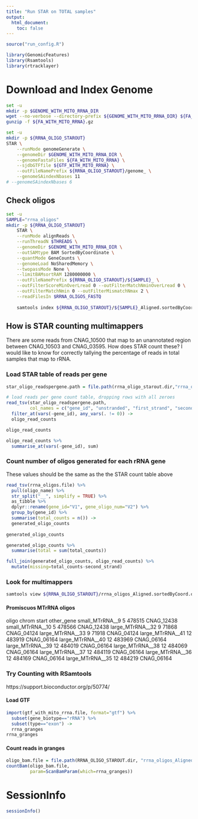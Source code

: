 ```yaml
---
title: "Run STAR on TOTAL samples"
output:
  html_document:
    toc: false
---
```


```r
source("run_config.R")

library(GenomicFeatures)
library(Rsamtools)
library(rtracklayer)
```


# Download and Index Genome
```bash
set -u
mkdir -p $GENOME_WITH_MITO_RRNA_DIR
wget --no-verbose --directory-prefix ${GENOME_WITH_MITO_RRNA_DIR} ${FA_URL} 
gunzip -f ${FA_WITH_MITO_RRNA}.gz
```


```bash
set -u
mkdir -p ${RRNA_OLIGO_STAROUT}
STAR \
    --runMode genomeGenerate \
    --genomeDir $GENOME_WITH_MITO_RRNA_DIR \
    --genomeFastaFiles ${FA_WITH_MITO_RRNA} \
    --sjdbGTFfile ${GTF_WITH_MITO_RRNA} \
    --outFileNamePrefix ${RRNA_OLIGO_STAROUT}/genome_ \
    --genomeSAindexNbases 11
# --genomeSAindexNbases 6
```

## Check oligos
```bash
set -u
SAMPLE="rrna_oligos"
mkdir -p ${RRNA_OLIGO_STAROUT}
    STAR \
    --runMode alignReads \
    --runThreadN $THREADS \
    --genomeDir $GENOME_WITH_MITO_RRNA_DIR \
    --outSAMtype BAM SortedByCoordinate \
    --quantMode GeneCounts \
    --genomeLoad NoSharedMemory \
    --twopassMode None \
    --limitBAMsortRAM 1280000000 \
    --outFileNamePrefix ${RRNA_OLIGO_STAROUT}/${SAMPLE}_ \
    --outFilterScoreMinOverLread 0 --outFilterMatchNminOverLread 0 \
    --outFilterMatchNmin 0 --outFilterMismatchNmax 2 \
    --readFilesIn $RRNA_OLIGOS_FASTQ        
        
    samtools index ${RRNA_OLIGO_STAROUT}/${SAMPLE}_Aligned.sortedByCoord.out.bam
```

## How is STAR counting multimappers
There are some reads from CNAG_10500 that map to an unannotated region between CNAG_10503 and CNAG_03595.  How does STAR count these?  I would like to know for correctly tallying the percentage of reads in total samples that map to rRNA.

### Load STAR table of reads per gene
```r
star_oligo_readspergene.path = file.path(rrna_oligo_starout.dir,"rrna_oligos_ReadsPerGene.out.tab")

# load reads per gene count table, dropping rows with all zeroes
read_tsv(star_oligo_readspergene.path, 
         col_names = c("gene_id", "unstranded", "first_strand", "second_strand")) %>%
  filter_at(vars(-gene_id), any_vars(. != 0)) ->
  oligo_read_counts

oligo_read_counts

oligo_read_counts %>%
  summarise_at(vars(-gene_id), sum)
```

### Count number of oligos generated for each rRNA gene
These values should be the same as the the STAR count table above
```r
read_tsv(rrna_oligos.file) %>%
  pull(oligo_name) %>%
  str_split("__", simplify = TRUE) %>%
  as_tibble %>%
  dplyr::rename(gene_id="V1", gene_oligo_num="V2") %>%
  group_by(gene_id) %>%
  summarise(total_counts = n()) ->
  generated_oligo_counts
  
generated_oligo_counts

generated_oligo_counts %>%
  summarise(total = sum(total_counts))

```

```r
full_join(generated_oligo_counts, oligo_read_counts) %>%
  mutate(missing=total_counts-second_strand)
```

### Look for multimappers
```bash
samtools view ${RRNA_OLIGO_STAROUT}/rrna_oligos_Aligned.sortedByCoord.out.bam | grep -v NH:i:1 | cut -f1,3-4
```

#### Promiscuos MTrRNA oligos
oligo chrom start other_gene
small_MTrRNA__9	5	478515 CNAG_12438
small_MTrRNA__10	5	478566  CNAG_12438
large_MTrRNA__32	9	71868 CNAG_04124
large_MTrRNA__33	9	71918 CNAG_04124
large_MTrRNA__41	12	483919  CNAG_06164
large_MTrRNA__40	12	483969  CNAG_06164
large_MTrRNA__39	12	484019  CNAG_06164
large_MTrRNA__38	12	484069  CNAG_06164
large_MTrRNA__37	12	484119  CNAG_06164
large_MTrRNA__36	12	484169  CNAG_06164
large_MTrRNA__35	12	484219  CNAG_06164

### Try Counting with RSamtools
https://support.bioconductor.org/p/50774/

#### Load GTF
```r
import(gtf_with_mito_rrna.file, format="gtf") %>%
  subset(gene_biotype=="rRNA") %>%
  subset(type=="exon") ->
  rrna_granges
rrna_granges
```

#### Count reads in granges
```r
oligo_bam.file = file.path(RRNA_OLIGO_STAROUT.dir, "rrna_oligos_Aligned.sortedByCoord.out.bam")
countBam(oligo_bam.file,
         param=ScanBamParam(which=rrna_granges))
```



# SessionInfo
```r
sessionInfo()
```
